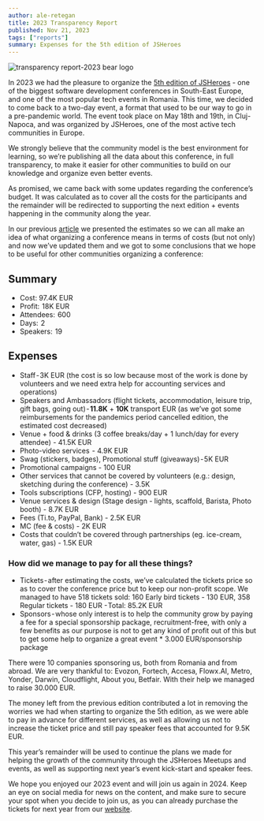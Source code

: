 ```yaml
---
author: ale-retegan
title: 2023 Transparency Report
published: Nov 21, 2023
tags: ["reports"]
summary: Expenses for the 5th edition of JSHeroes
---
```



<Image
  src={report}
  alt="transparency report-2023 bear logo"
  decoding="async"
  loading="lazy"
  class="responsive-image"
/>

In 2023 we had the pleasure to organize the [5th edition of JSHeroes](https://2023.jsheroes.io/) - one of the biggest software development conferences in South-East Europe, and one of the most popular tech events in Romania. This time, we decided to come back to a two-day event, a format that used to be our way to go in a pre-pandemic world. The event took place on May 18th and 19th, in Cluj-Napoca, and was organized by JSHeroes, one of the most active tech communities in Europe.

We strongly believe that the community model is the best environment for learning, so we’re publishing all the data about this conference, in full transparency, to make it easier for other communities to build on our knowledge and organize even better events.

As promised, we came back with some updates regarding the conference’s budget. It was calculated as to cover all the costs for the participants and the remainder will be redirected to supporting the next edition + events happening in the community along the year.

In our previous [article](/blog/2023-transparency-plan) we presented the estimates so we can all make an idea of what organizing a conference means in terms of costs (but not only) and now we’ve updated them and we got to some conclusions that we hope to be useful for other communities organizing a conference:

## Summary

- Cost: 97.4K EUR
- Profit:  18K EUR
- Attendees:  600
- Days:  2
- Speakers:  19

## Expenses

- Staff - 3K EUR (the cost is so low because most of the work is done by volunteers and we need extra help for accounting services and operations)
- Speakers and Ambassadors (flight tickets, accommodation, leisure trip, gift bags, going out) - **11.8K** + **10K** transport EUR (as we’ve got some reimbursements for the pandemics period cancelled edition, the estimated cost decreased)
- Venue + food & drinks (3 coffee breaks/day + 1 lunch/day for every attendee) - 41.5K EUR
- Photo-video services  - 4.9K EUR
- Swag (stickers, badges), Promotional stuff (giveaways) - 5K EUR
- Promotional campaigns - 100 EUR
- Other services that cannot be covered by volunteers (e.g.: design, sketching during the conference) - 3.5K
- Tools subscriptions (CFP, hosting) - 900 EUR
- Venue services & design (Stage design - lights, scaffold, Barista, Photo booth) - 8.7K EUR
- Fees (Ti.to, PayPal, Bank) - 2.5K EUR
- MC (fee & costs) - 2K EUR
- Costs that couldn’t be covered through partnerships (eg. ice-cream, water, gas) - 1.5K EUR

### How did we manage to pay for all these things?

- Tickets - after estimating the costs, we’ve calculated the tickets price so as to cover the conference price but to keep our non-profit scope. We managed to have 518 tickets sold: 160 Early bird tickets - 130 EUR, 358 Regular tickets - 180 EUR - Total: 85.2K EUR
- Sponsors - whose only interest is to help the community grow by paying a fee for a special sponsorship package, recruitment-free, with only a few benefits as our purpose is not to get any kind of profit out of this but to get some help to organize a great event \* 3.000 EUR/sponsorship package

There were 10 companies sponsoring us, both from Romania and from abroad. We are very thankful to: Evozon, Fortech, Accesa, Flowx.AI, Metro, Yonder, Darwin, Cloudflight, About you, Betfair. With their help we managed to raise 30.000 EUR.

The money left from the previous edition contributed a lot in removing the worries we had when starting to organize the 5th edition, as we were able to pay in advance for different services, as well as allowing us not to increase the ticket price and still pay speaker fees that accounted for 9.5K EUR.

This year’s remainder will be used to continue the plans we made for helping the growth of the community through the JSHeroes Meetups and events, as well as supporting next year’s event kick-start and speaker fees.

We hope you enjoyed our 2023 event and will join us again in 2024. Keep an eye on social media for news on the content, and make sure to secure your spot when you decide to join us, as you can already purchase the tickets for next year from our [website](https://ti.to/jsheroes/2024).
